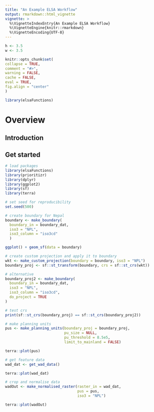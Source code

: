 ```yaml
---
title: "An Example ELSA Workflow"
output: rmarkdown::html_vignette
vignette: >
  %\VignetteIndexEntry{An Example ELSA Workflow}
  %\VignetteEngine{knitr::rmarkdown}
  %\VignetteEncoding{UTF-8}
---
```


```r
h <- 3.5
w <- 3.5

knitr::opts_chunk$set(
collapse = TRUE,
comment = "#>",
warning = FALSE,
cache = FALSE,
eval = TRUE,
fig.align = "center"
)
```

```r
library(elsaFunctions)
```

# Overview

## Introduction


## Get started

```r
# load packages
library(elsaFunctions)
library(prioritizr)
library(dplyr)
library(ggplot2)
library(sf)
library(terra)

# set seed for reproducibility
set.seed(500)

```


```r
# create boundary for Nepal
boundary <- make_boundary(
  boundary_in = boundary_dat,
  iso3 = "NPL",
  iso3_column = "iso3cd"
  )

ggplot() + geom_sf(data = boundary) 
```

```r
# create custom projection and apply it to boundary
wkt <- make_custom_projection(boundary = boundary, iso3 = "NPL")
boundary_proj <- sf::st_transform(boundary, crs = sf::st_crs(wkt))

```


```r
# alternative
boundary_proj2 <- make_boundary(
  boundary_in = boundary_dat,
  iso3 = "NPL",
  iso3_column = "iso3cd",
  do_project = TRUE
)
```

```r
# test crs
print(sf::st_crs(boundary_proj) == sf::st_crs(boundary_proj2))
```


```r
# make planning units
pus <- make_planning_units(boundary_proj = boundary_proj,
                           pu_size = NULL,
                           pu_threshold = 8.5e5,
                           limit_to_mainland = FALSE)

terra::plot(pus)
```

```r
# get feature data
wad_dat <- get_wad_data()

terra::plot(wad_dat)
```


```r
# crop and normalise data
wadOut <- make_normalised_raster(raster_in = wad_dat,
                                 pus = pus,
                                 iso3 = "NPL")

terra::plot(wadOut)
```

